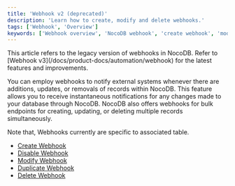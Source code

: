 ```yaml
---
title: 'Webhook v2 (deprecated)'
description: 'Learn how to create, modify and delete webhooks.'
tags: ['Webhook', 'Overview']
keywords: ['Webhook overview', 'NocoDB webhook', 'create webhook', 'modify webhook', 'delete webhook']
---
```


<Callout type="note">
This article refers to the legacy version of webhooks in NocoDB. Refer to [Webhook v3](/docs/product-docs/automation/webhook) for the latest features and improvements.
</Callout>

You can employ webhooks to notify external systems whenever there are additions, updates, or removals of records within NocoDB. This feature allows you to receive instantaneous notifications for any changes made to your database through NocoDB. NocoDB also offers webhooks for bulk endpoints for creating, updating, or deleting multiple records simultaneously.

Note that, Webhooks currently are specific to associated table.

- [Create Webhook](/docs/product-docs/automation/webhook-v2-deprecated/create-webhook)
- [Disable Webhook](/docs/product-docs/automation/webhook-v2-deprecated/actions-on-webhook#enabledisable-webhook)
- [Modify Webhook](/docs/product-docs/automation/webhook-v2-deprecated/actions-on-webhook#edit-webhook)
- [Duplicate Webhook](/docs/product-docs/automation/webhook-v2-deprecated/actions-on-webhook#duplicate-webhook)
- [Delete Webhook](/docs/product-docs/automation/webhook-v2-deprecated/actions-on-webhook#delete-webhook)

